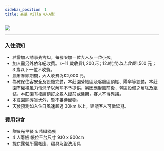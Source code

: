 ```yaml
---
sidebar_position: 1
title: 豪華 Villa 4人A型
---
```


<!-- # `` -->

![](./../../static/img/camp/a-4.jpg)

---

### 入住須知

- 若需加人請事先告知，每房限加一位大人及一位小孩。
- 加人需另外依年紀收費。4~11 歲收費$1,200 元；12 歲(含)以上收費$1,500 元；3 歲以下一位不收費。
- 農曆春節期間，大人收費為$2,000 元。
- 為確保住客安全及設施完備，本莊園營帳區及客廳區頂棚、陽傘等設備，本莊園有權視風力情況予以解除不予提供。另因應颱風前後，營區設備之解除及組裝，本莊園有權請預訂之客人提前或延期，客人不得異議。
- 本莊園除導盲犬外，暫不接待寵物。
- 天候預測如入住日風速超過 30km 以上，建議客人可做延期。

### 費用包含

- 贈晨光早餐 & 精緻晚餐
- 4 人兩帳 帳位平台尺寸 930 x 900cm
- 提供露營所需帳篷、寢具及盥洗用具
